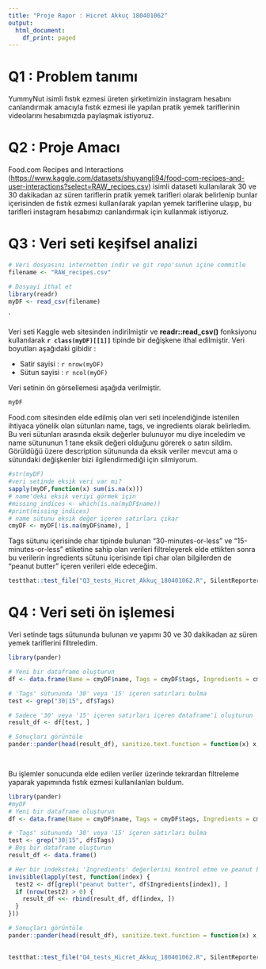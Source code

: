 ```yaml
---
title: "Proje Rapor : Hicret Akkuç 180401062"
output:
  html_document:
    df_print: paged
---
```


# Q1 : Problem tanımı

YummyNut isimli fıstık ezmesi üreten şirketimizin instagram hesabını canlandırmak amacıyla fıstık ezmesi ile yapılan pratik yemek tariflerinin videolarını hesabımızda paylaşmak istiyoruz.

# Q2 : Proje Amacı

Food.com Recipes and Interactions (<https://www.kaggle.com/datasets/shuyangli94/food-com-recipes-and-user-interactions?select=RAW_recipes.csv>) isimli dataseti kullanılarak 30 ve 30 dakikadan az süren tariflerin pratik yemek tarifleri olarak belirlenip bunlar içerisinden de fıstık ezmesi kullanılarak yapılan yemek tariflerine ulaşıp, bu tarifleri instagram hesabımızı canlandırmak için kullanmak istiyoruz.

# Q3 : Veri seti keşifsel analizi

```r
# Veri dosyasını internetten indir ve git repo'sunun içine commitle
filename <- "RAW_recipes.csv"

# Dosyayi ithal et
library(readr)
myDF <- read_csv(filename)
```
`

Veri seti Kaggle web sitesinden indirilmiştir ve **readr::read_csv()** fonksiyonu kullanılarak **`r class(myDF)[[1]]`** tipinde bir değişkene ithal edilmiştir. Veri boyutları aşağıdaki gibidir :

-   Satir sayisi : `r nrow(myDF)`
-   Sütun sayisi : `r ncol(myDF)`

Veri setinin ön görsellemesi aşağıda verilmiştir.

```r
myDF
```
Food.com sitesinden elde edilmiş olan veri seti incelendiğinde istenilen ihtiyaca yönelik olan sütunları name, tags, ve ingredients olarak belirledim. Bu veri sütunları arasında eksik değerler bulunuyor mu diye inceledim ve name sütununun 1 tane eksik değeri olduğunu görerek o satırı sildim. Görüldüğü üzere description sütununda da eksik veriler mevcut ama o sütundaki değişkenler bizi ilgilendirmediği için silmiyorum.

```r
#str(myDF)
#veri setinde eksik veri var mı?
sapply(myDF,function(x) sum(is.na(x)))
# name'deki eksik veriyi görmek için
#missing_indices <- which(is.na(myDF$name))
#print(missing_indices)
# name sütunu eksik değer içeren satırları çıkar
cmyDF <- myDF[!is.na(myDF$name), ]
```



Tags sütunu içerisinde char tipinde bulunan "30-minutes-or-less" ve "15-minutes-or-less" etiketine sahip olan verileri filtreleyerek elde ettikten sonra bu verilerin ingredients sütunu içerisinde tipi char olan bilgilerden de "peanut butter" içeren verileri elde edeceğim.


```r
testthat::test_file("Q3_tests_Hicret_Akkuç_180401062.R", SilentReporter)
```


# Q4 : Veri seti ön işlemesi

Veri setinde tags sütununda bulunan ve yapımı 30 ve 30 dakikadan az süren yemek tariflerini filtreledim.

```r
library(pander)

# Yeni bir dataframe oluşturun
df <- data.frame(Name = cmyDF$name, Tags = cmyDF$tags, Ingredients = cmyDF$ingredients)

# 'Tags' sütununda '30' veya '15' içeren satırları bulma
test <- grep("30|15", df$Tags)

# Sadece '30' veya '15' içeren satırları içeren dataframe'i oluşturun
result_df <- df[test, ]

# Sonuçları görüntüle
pander::pander(head(result_df), sanitize.text.function = function(x) x, split.tables = Inf)

 
```

Bu işlemler sonucunda elde edilen veriler üzerinde tekrardan filtreleme yaparak yapımında fıstık ezmesi kullanılanları buldum.


```r
library(pander)
#myDF
# Yeni bir dataframe oluşturun
df <- data.frame(Name = cmyDF$name, Tags = cmyDF$tags, Ingredients = cmyDF$ingredients)

# 'Tags' sütununda '30' veya '15' içeren satırları bulma
test <- grep("30|15", df$Tags)
# Boş bir dataframe oluşturun
result_df <- data.frame()

# Her bir indeksteki 'Ingredients' değerlerini kontrol etme ve peanut butter bulunanları döndürme
invisible(lapply(test, function(index) {
  test2 <- df[grepl("peanut butter", df$Ingredients[index]), ]
  if (nrow(test2) > 0) {
    result_df <<- rbind(result_df, df[index, ])
  }
}))

# Sonuçları görüntüle
pander::pander(head(result_df), sanitize.text.function = function(x) x, split.tables = Inf)
 
```


```r
testthat::test_file("Q4_tests_Hicret_Akkuç_180401062.R", SilentReporter)
```
